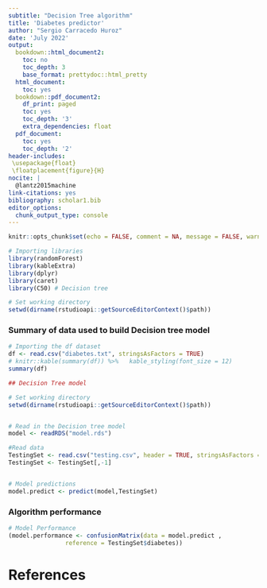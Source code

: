```yaml
---
subtitle: "Decision Tree algorithm"
title: 'Diabetes predictor'
author: "Sergio Carracedo Huroz"
date: 'July 2022'
output:
  bookdown::html_document2:
    toc: no
    toc_depth: 3
    base_format: prettydoc::html_pretty
  html_document:
    toc: yes
  bookdown::pdf_document2:
    df_print: paged
    toc: yes
    toc_depth: '3'
    extra_dependencies: float
  pdf_document:
    toc: yes
    toc_depth: '2'
header-includes:
 \usepackage{float}
 \floatplacement{figure}{H}
nocite: |
  @lantz2015machine
link-citations: yes
bibliography: scholar1.bib
editor_options: 
  chunk_output_type: console
---
```


```r
knitr::opts_chunk$set(echo = FALSE, comment = NA, message = FALSE, warning = FALSE)
```

```r
# Importing libraries
library(randomForest)
library(kableExtra)
library(dplyr)
library(caret)
library(C50) # Decision tree

# Set working directory
setwd(dirname(rstudioapi::getSourceEditorContext()$path))
```


### Summary of data used to build Decision tree model
```r
# Importing the df dataset
df <- read.csv("diabetes.txt", stringsAsFactors = TRUE)
# knitr::kable(summary(df)) %>%   kable_styling(font_size = 12)
summary(df)
```


```r
## Decision Tree model

# Set working directory
setwd(dirname(rstudioapi::getSourceEditorContext()$path))


# Read in the Decision tree model
model <- readRDS("model.rds")

#Read data
TestingSet <- read.csv("testing.csv", header = TRUE, stringsAsFactors = TRUE)
TestingSet <- TestingSet[,-1]


# Model predictions
model.predict <- predict(model,TestingSet) 
```

### Algorithm performance
```r

# Model Performance
(model.performance <- confusionMatrix(data = model.predict ,
                reference = TestingSet$diabetes))
```

# References


